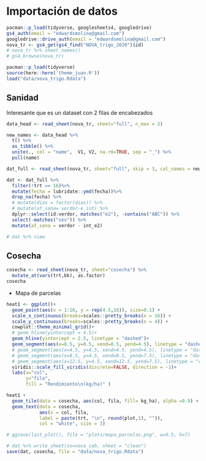 # Importación de datos

```r
pacman::p_load(tidyverse, googlesheets4, googledrive)
gs4_auth(email = "edwardsmolina@gmail.com")
googledrive::drive_auth(email = "edwardsmolina@gmail.com")
nova_tr <- gs4_get(gs4_find("NOVA_trigo_2020")$id)
# nova_tr %>% sheet_names()
# gs4_browse(nova_tr)
```


```r
pacman::p_load(tidyverse)
source(here::here('theme_juan.R'))
load("data/nova_trigo.Rdata")
```

## Sanidad 

Interesante que es un dataset con 2 filas de encabezados

```r
data_head <- read_sheet(nova_tr, sheet="full", n_max = 2) 

new_names <- data_head %>%
  t() %>% 
  as_tibble() %>% 
  unite(., col = "name",  V1, V2, na.rm=TRUE, sep = "_") %>% 
  pull(name)
```


```r
dat_full <- read_sheet(nova_tr, sheet="full", skip = 3, col_names = new_names) 

dat <- dat_full %>%  
  filter(!trt == 16)%>% 
  mutate(fecha = lubridate::ymd(fecha))%>% 
  drop_na(fecha) %>% 
  # mutate(dias = factor(dias)) %>% 
  # mutate(af_sana= verdor-e_int) %>% 
  dplyr::select(id:verdor, matches("e2"), -contains("ABC")) %>% 
  select(-matches("sev")) %>% 
  mutate(af_sana = verdor - int_e2)

# dat %>% view
```

## Cosecha

```r
cosecha <- read_sheet(nova_tr, sheet="cosecha") %>% 
  mutate_at(vars(trt,bk), as.factor)  
cosecha
```

* Mapa de parcelas

```r
heat1 <- ggplot()+
  geom_point(aes(x = 1:16, y = rep(4.5,16)), size=0.1) +
  scale_x_continuous(breaks=scales::pretty_breaks(n = 16)) +
  scale_y_continuous(breaks=scales::pretty_breaks(n = 4)) +
  cowplot::theme_minimal_grid()+
  # geom_hline(yintercept = 4.5)+
  geom_hline(yintercept = 2.5, linetype = "dashed")+
  geom_segment(aes(x=8.5, y=0.5, xend=8.5, yend=4.5), linetype = "dashed", size =0.3) +
  # geom_segment(aes(x=4.5, y=4.5, xend=4.5, yend=4.5), linetype = "dashed", size =0.3) +
  # geom_segment(aes(x=8.5, y=4.5, xend=8.5, yend=7.5), linetype = "dashed", size =0.3) +
  # geom_segment(aes(x=12.5, y=4.5, xend=12.5, yend=7.5), linetype = "dashed", size =0.3)+
  viridis::scale_fill_viridis(discrete=FALSE, direction = -1)+
  labs(x="col", 
       y="fila", 
       fill = "Rendimiento\n(kg/ha)" )

heat1 + 
  geom_tile(data = cosecha, aes(col, fila, fill= kg_ha), alpha =0.9) +
  geom_text(data = cosecha, 
            aes(x = col, fila,
            label = paste(trt, "\n", round(plot,1), "")), 
            col = "white", size = 3) 

# ggsave(last_plot(), file = "plots/mapa_parcelas.png", w=6.5, h=7)

```


```r
# dat %>% write_sheet(ss=nova_ceb, sheet = "clean")
save(dat, cosecha, file = "data/nova_trigo.Rdata")
```
